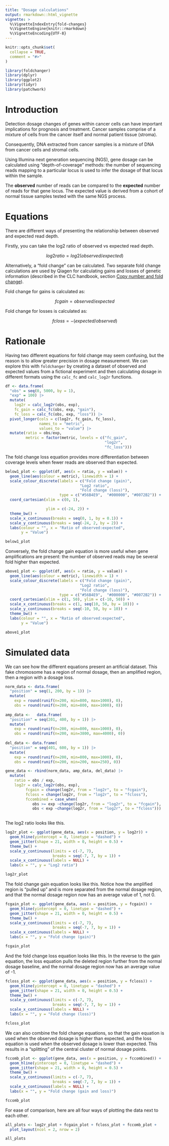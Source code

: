 ```yaml
---
title: "Dosage calculations"
output: rmarkdown::html_vignette
vignette: >
  %\VignetteIndexEntry{fold-changes}
  %\VignetteEngine{knitr::rmarkdown}
  %\VignetteEncoding{UTF-8}
---
```


```r
knitr::opts_chunk$set(
  collapse = TRUE,
  comment = "#>"
)
```

```r
library(foldchanger)
library(dplyr)
library(ggplot2)
library(tidyr)
library(patchwork)
```

# Introduction

Detection dosage changes of genes within cancer cells can have important 
implications for prognosis and treatment. Cancer samples comprise of a mixture
of cells from the cancer itself and normal patient tissue (stroma).

Consequently, DNA extracted from cancer samples is a mixture of DNA from cancer
cells and stromal cells.

Using Illumina next generation sequencing (NGS), gene dosage can be calculated 
using "depth-of-coverage" methods: the number of sequencing reads mapping to a particular locus is used to infer the dosage of that locus within the sample.

The **observed** number of reads can be compared to the **expected** number of 
reads for that gene locus. The expected value is derived from a cohort of 
normal tissue samples tested with the same NGS process.

# Equations

There are different ways of presenting the relationship between observed and 
expected read depth.

Firstly, you can take the log2 ratio of observed vs expected read depth.

$$
log2ratio = log2(observed / expected)
$$ 

Alternatively, a "fold change" can be calculated. Two separate fold change
calculations are used by Qiagen for calculating gains and losses of genetic
information (described in the CLC handbook, section [Copy number and fold change](https://resources.qiagenbioinformatics.com/manuals/clcgenomicsworkbench/2305/index.php?manual=Copy_number_fold_change.html)).

Fold change for gains is calculated as:

$$
fcgain = observed / expected
$$

Fold change for losses is calculated as:

$$
fcloss = - (expected / observed)
$$

# Rationale

Having two different equations for fold change may seem confusing, but the 
reason is to allow greater precision in dosage measurement. We can explore this
with `foldchanger` by creating a dataset of observed and expected values from
a fictional experiment and then calculating dosage in different formats using
the `calc_fc` and `calc_log2r` functions.

```r
df <- data.frame(
  "obs" = seq(0, 5000, by = 1),
  "exp" = 100) |>
  mutate(
    log2r = calc_log2r(obs, exp),
    fc_gain = calc_fc(obs, exp, "gain"),
    fc_loss = calc_fc(obs, exp, "loss")) |>
  pivot_longer(cols = c(log2r, fc_gain, fc_loss),
               names_to = "metric",
               values_to = "value") |>
  mutate(ratio = obs/exp,
         metric = factor(metric, levels = c("fc_gain", 
                                            "log2r", 
                                            "fc_loss")))
```

The fold change loss equation provides more differentiation between coverage
levels when fewer reads are observed than expected.

```r

below1_plot <- ggplot(df, aes(x = ratio, y = value)) +
  geom_line(aes(colour = metric), linewidth = 1) +
  scale_colour_discrete(labels = c("Fold change (gain)",
                                 "Log2 ratio",
                                 "Fold change (loss)"),
                        type = c("#56B4E9",  "#000000", "#0072B2")) +
  coord_cartesian(xlim = c(0, 1),

                  ylim = c(-24, 2)) +
  theme_bw() +
  scale_x_continuous(breaks = seq(0, 1, by = 0.1)) +
  scale_y_continuous(breaks = seq(-24, 2, by = 2)) +
  labs(colour = "", x = "Ratio of observed:expected",
       y = "Value")

below1_plot

```

Conversely, the fold change gain equation is more useful when gene 
amplifications are present: the number of observed reads may be several fold
higher than expected.

```r

above1_plot <- ggplot(df, aes(x = ratio, y = value)) +
  geom_line(aes(colour = metric), linewidth = 1) +
  scale_colour_discrete(labels = c("Fold change (gain)",
                                 "Log2 ratio",
                                 "Fold change (loss)"),
                        type = c("#56B4E9",  "#000000", "#0072B2")) +
  coord_cartesian(xlim = c(1, 50), ylim = c(-10, 50)) +
  scale_x_continuous(breaks = c(1, seq(10, 50, by = 10))) +
  scale_y_continuous(breaks = seq(-10, 50, by = 10)) +
  theme_bw() +
  labs(colour = "", x = "Ratio of observed:expected",
       y = "Value")

above1_plot

```

# Simulated data

We can see how the different equations present an artificial dataset. This fake
chromosome has a region of normal dosage, then an amplified region, then a region
with a dosage loss.

```r

norm_data <- data.frame(
  "position" = seq(1, 200, by = 1)) |> 
  mutate(
    exp = round(runif(n=200, min=800, max=1000), 0),
    obs = round(runif(n=200, min=800, max=1000), 0))
    
amp_data <-   data.frame(
  "position" = seq(201, 400, by = 1)) |> 
  mutate(
    exp = round(runif(n=200, min=800, max=1000), 0),
    obs = round(runif(n=200, min=3800, max=4000), 0))
    
del_data <- data.frame(
  "position" = seq(401, 600, by = 1)) |> 
  mutate(
    exp = round(runif(n=200, min=800, max=1000), 0),
    obs = round(runif(n=200, min=200, max=250), 0))

gene_data <- rbind(norm_data, amp_data, del_data) |> 
  mutate(
    ratio = obs / exp,
    log2r = calc_log2r(obs, exp),
         fcgain = change(log2r, from = "log2r", to = "fcgain"),
         fcloss = change(log2r, from = "log2r", to = "fcloss"),
         fccombined = case_when(
            obs >= exp ~change(log2r, from = "log2r", to = "fcgain"),
            obs < exp ~change(log2r, from = "log2r", to = "fcloss")))
  
```

The log2 ratio looks like this. 

```r

log2r_plot <- ggplot(gene_data, aes(x = position, y = log2r)) +
  geom_hline(yintercept = 0, linetype = "dashed") +
  geom_jitter(shape = 21, width = 0, height = 0.5) +
  theme_bw() +
  scale_y_continuous(limits = c(-7, 7),
                     breaks = seq(-7, 7, by = 1)) +
  scale_x_continuous(labels = NULL) +
  labs(x = "", y = "Log2 ratio")

log2r_plot

```

The fold change gain equation looks like this. Notice how the amplified region 
is "pulled up" and is more separated from the normal dosage region, and that 
the normal dosage region now has an average value of 1, not 0.

```r

fcgain_plot <- ggplot(gene_data, aes(x = position, y = fcgain)) +
  geom_hline(yintercept = 0, linetype = "dashed") +
  geom_jitter(shape = 21, width = 0, height = 0.5) +
  theme_bw() +
  scale_y_continuous(limits = c(-7, 7),
                     breaks = seq(-7, 7, by = 1)) +
  scale_x_continuous(labels = NULL) +
  labs(x = "", y = "Fold change (gain)")

fcgain_plot

```

And the fold change loss equation looks like this. In the reverse to the gain 
equation, the loss equation pulls the deleted region further from the normal
dosage baseline, and the normal dosage region now has an average value of -1.

```r

fcloss_plot <- ggplot(gene_data, aes(x = position, y = fcloss)) +
  geom_hline(yintercept = 0, linetype = "dashed") +
  geom_jitter(shape = 21, width = 0, height = 0.5) +
  theme_bw() +
  scale_y_continuous(limits = c(-7, 7),
                     breaks = seq(-7, 7, by = 1)) +
  scale_x_continuous(labels = NULL) +
  labs(x = "", y = "Fold change (loss)")

fcloss_plot

```

We can also combine the fold change equations, so that the gain equation is used
when the observed dosage is higher than expected, and the loss equation is used
when the observed dosage is lower than expected. This results in a "splitting"
of the central cluster of normal dosage points.

```r

fccomb_plot <- ggplot(gene_data, aes(x = position, y = fccombined)) +
  geom_hline(yintercept = 0, linetype = "dashed") +
  geom_jitter(shape = 21, width = 0, height = 0.5) +
  theme_bw() +
  scale_y_continuous(limits = c(-7, 7),
                     breaks = seq(-7, 7, by = 1)) +
  scale_x_continuous(labels = NULL) +
  labs(x = "", y = "Fold change (gain and loss)")

fccomb_plot

```

For ease of comparison, here are all four ways of plotting the data next to 
each other.

```r

all_plots <- log2r_plot + fcgain_plot + fcloss_plot + fccomb_plot +
  plot_layout(ncol = 2, nrow = 2)

all_plots

```
